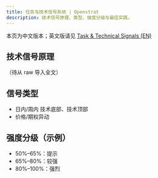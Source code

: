 ```yaml
---
title: 任务与技术信号系统 | Openstrat
description: 技术信号原理、类型、强度分级与最佳实践。
---
```


<Callout>
本页为中文版本；英文版请见 <a href="/en/documentation/task-signal" rel="alternate" hreflang="en">Task & Technical Signals (EN)</a>
</Callout>

## 技术信号原理
（待从 raw 导入全文）

## 信号类型
- 日内/周内 技术底部、技术顶部
- 价格/期权异动

## 强度分级（示例）
- 50%–65%：提示
- 65%–80%：较强
- 80%–100%：强烈

